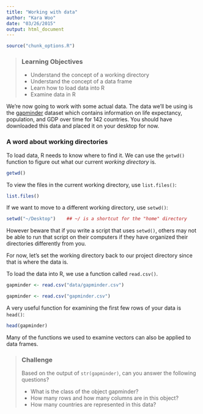 ```yaml
---
title: "Working with data"
author: "Kara Woo"
date: "03/26/2015"
output: html_document
---
```


```r
source("chunk_options.R")
```

> ### Learning Objectives {.objectives}
>
> * Understand the concept of a working directory
> * Understand the concept of a data frame
> * Learn how to load data into R
> * Examine data in R

We're now going to work with some actual data. The data we'll be using is the
[gapminder](https://github.com/jennybc/gapminder) dataset which contains
information on life expectancy, population, and GDP over time for 142 countries.
You should have downloaded this data and placed it on your desktop for now.

### A word about working directories

To load data, R needs to know where to find it. We can use the `getwd()`
function to figure out what our current *working directory* is.

```r
getwd()
```

To view the files in the current working directory, use `list.files()`:

```r
list.files()
```

If we want to move to a different working directory, use `setwd()`:
```r
setwd("~/Desktop")    ## ~/ is a shortcut for the "home" directory
```

However beware that if you write a script that uses `setwd()`, others may not be
able to run that script on their computers if they have organized their
directories differently from you.

For now, let's set the working directory back to our project directory since
that is where the data is.

To load the data into R, we use a function called `read.csv()`.

```r
gapminder <- read.csv("data/gapminder.csv")
```

```r
gapminder <- read.csv("gapminder.csv")
```

A very useful function for examining the first few rows of your data is
`head()`:

```r
head(gapminder)
```

Many of the functions we used to examine vectors can also be applied to data
frames.

> ### Challenge {.challenge}
>
> Based on the output of `str(gapminder)`, can you answer the following questions?
>
> * What is the class of the object gapminder?
> * How many rows and how many columns are in this object?
> * How many countries are represented in this data?
